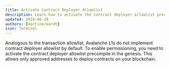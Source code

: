 ```yaml
---
title: Activate Contract Deployer Allowlist
description: Learn how to activate the contract deployer allowlist precompile in the genesis.
updated: 2024-06-28
authors: [martineckardt]
icon: Terminal
---
```


Analogous to the transaction allowlist, Avalanche L1s do not implement contract deployer allowlist by default. To enable permissioning, you need to activate the contract deployer allowlist precompile in the genesis. This allows only approved addresses to deploy contracts on your blockchain.
<ToolboxMdxWrapper walletMode="c-chain">
<CreateChain embedMode={true} />
</ToolboxMdxWrapper>